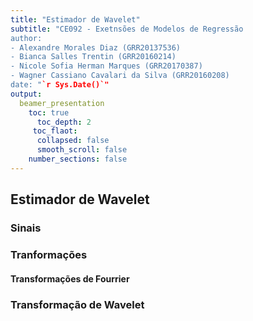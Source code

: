 ---
title: "Estimador de Wavelet"
subtitle: "CE092 - Exetnsões de Modelos de Regressão
author:
- Alexandre Morales Diaz (GRR20137536)
- Bianca Salles Trentin (GRR20160214)
- Nicole Sofia Herman Marques (GRR20170387)
- Wagner Cassiano Cavalari da Silva (GRR20160208)
date: "`r Sys.Date()`"
output: 
  beamer_presentation
    toc: true
      toc_depth: 2
     toc_flaot:
      collapsed: false
      smooth_scroll: false
    number_sections: false
---


## Estimador de Wavelet

### Sinais

### Tranformações

#### Transformações de Fourrier

### Transformação de Wavelet





